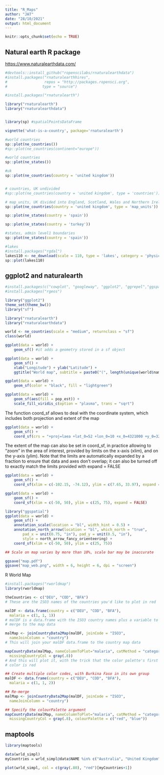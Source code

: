 ```yaml
---
title: "R_Maps"
author: "JAT"
date: "28/10/2021"
output: html_document
---
```


```r
knitr::opts_chunk$set(echo = TRUE)
```



## Natural earth R package

<https://www.naturalearthdata.com/>

```r

#devtools::install_github("ropenscilabs/rnaturalearthdata")
#install.packages("rnaturalearthhires",
#                 repos = "http://packages.ropensci.org",
#                type = "source")

#install.packages("rnaturalearth")

library("rnaturalearth")
library("rnaturalearthdata")


library(sp) #spatialPointsDataFrame

```


```r


vignette('what-is-a-country', package='rnaturalearth')
```


```r


#world countries
sp::plot(ne_countries())
#sp::plot(ne_countries(continent="europe"))
```
```r


#world countries
sp::plot(ne_states())
```

```r

#uk
sp::plot(ne_countries(country = 'united kingdom'))


# countries, UK undivided
#sp::plot(ne_countries(country = 'united kingdom', type = 'countries'))
```
```r
# map_units, UK divided into England, Scotland, Wales and Northern Ireland
sp::plot(ne_countries(country = 'united kingdom', type = 'map_units'))
```
```r
sp::plot(ne_states(country = 'spain')) 

```
```r
sp::plot(ne_states(country = 'turkey')) 

```


```r
#states, admin level1 boundaries
sp::plot(ne_states(country = 'spain')) 
```




```r
#lakes
#install.packages("rgdal")
lakes110 <- ne_download(scale = 110, type = 'lakes', category = 'physical')
sp::plot(lakes110)
```

## ggplot2 and naturalearth


```r
#install.packages(c("cowplot", "googleway", "ggplot2", "ggrepel","ggspatial", "libwgeom", "sf", "rnaturalearth", "rnaturalearthdata"))
#install.packages("rgeos")

library("ggplot2")
theme_set(theme_bw())
library("sf")

library("rnaturalearth")
library("rnaturalearthdata")

world <- ne_countries(scale = "medium", returnclass = "sf")
class(world)

ggplot(data = world) +
    geom_sf() #it adds a geometry stored in a sf object
```

```r
ggplot(data = world) +
    geom_sf() +
    xlab("Longitude") + ylab("Latitude") +
    ggtitle("World map", subtitle = paste0("(", length(unique(world$name)), " countries)"))
```


```r
ggplot(data = world) + 
    geom_sf(color = "black", fill = "lightgreen")
```

```r
ggplot(data = world) +
    geom_sf(aes(fill = pop_est)) +
    scale_fill_viridis_c(option = "plasma", trans = "sqrt")
```

The function coord_sf allows to deal with the coordinate system, which includes both projection and extent of the map

```r

ggplot(data = world) +
    geom_sf() +
    coord_sf(crs = "+proj=laea +lat_0=52 +lon_0=10 +x_0=4321000 +y_0=3210000 +ellps=GRS80 +units=m +no_defs ")
```


The extent of the map can also be set in coord_sf, in practice allowing to “zoom” in the area of interest, provided by limits on the x-axis (xlim), and on the y-axis (ylim). Note that the limits are automatically expanded by a fraction to ensure that data and axes don’t overlap; it can also be turned off to exactly match the limits provided with expand = FALSE

```r
ggplot(data = world) +
    geom_sf() +
    coord_sf(xlim = c(-102.15, -74.12), ylim = c(7.65, 33.97), expand = FALSE)

```


```r
ggplot(data = world) +
    geom_sf() +
    coord_sf(xlim = c(-50, 50), ylim = c(25, 75), expand = FALSE)

```


```r
library("ggspatial")
ggplot(data = world) +
    geom_sf() +
    annotation_scale(location = "bl", width_hint = 0.5) +
    annotation_north_arrow(location = "bl", which_north = "true", 
        pad_x = unit(0.75, "in"), pad_y = unit(0.5, "in"),
        style = north_arrow_fancy_orienteering) +
    coord_sf(xlim = c(-50, 50), ylim = c(25, 75))

## Scale on map varies by more than 10%, scale bar may be inaccurate
```


```r

ggsave("map.pdf")
ggsave("map_web.png", width = 6, height = 6, dpi = "screen")

```


R World Map

```r

#install.packages("rworldmap")
library(rworldmap)

theCountries <- c("DEU", "COD", "BFA")
# These are the ISO3 names of the countries you'd like to plot in red

malDF <- data.frame(country = c("DEU", "COD", "BFA"),
  malaria = c(1, 1, 1))
# malDF is a data.frame with the ISO3 country names plus a variable to
# merge to the map data

malMap <- joinCountryData2Map(malDF, joinCode = "ISO3",
  nameJoinColumn = "country")
# This will join your malDF data.frame to the country map data

mapCountryData(malMap, nameColumnToPlot="malaria", catMethod = "categorical",
  missingCountryCol = gray(.8))
# And this will plot it, with the trick that the color palette's first
# color is red

```



```r
## Create multiple color codes, with Burkina Faso in its own group
malDF <- data.frame(country = c("DEU", "COD", "BFA"),
  malaria = c(1, 1, 2))

## Re-merge
malMap <- joinCountryData2Map(malDF, joinCode = "ISO3",
  nameJoinColumn = "country")

## Specify the colourPalette argument
mapCountryData(malMap, nameColumnToPlot="malaria", catMethod = "categorical",
  missingCountryCol = gray(.8), colourPalette = c("red", "blue"))

```

## maptools

```r
library(maptools)

data(wrld_simpl)
myCountries = wrld_simpl@data$NAME %in% c("Australia", "United Kingdom", "Germany", "United States", "Sweden", "Netherlands", "New Zealand")

plot(wrld_simpl, col = c(gray(.80), "red")[myCountries+1])
```

